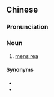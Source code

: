 {{also|犯罪意图}}
==Chinese==
{{zh-forms|s=犯罪意图|type=22}}

===Pronunciation===
{{zh-pron
|m=fànzuì yìtú
|cat=n
}}

===Noun===
{{zh-noun}}

# [[mens rea]]

====Synonyms====
* {{zh-l|犯罪故意}}
* {{zh-l|犯罪心理}}

{{zh-cat|Criminal law}}